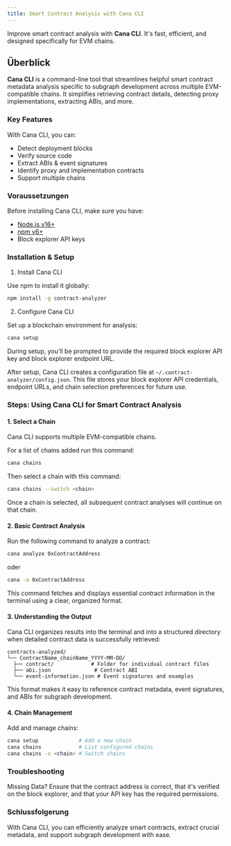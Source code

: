 ```yaml
---
title: Smart Contract Analysis with Cana CLI
---
```


Improve smart contract analysis with **Cana CLI**. It's fast, efficient, and designed specifically for EVM chains.

## Überblick

**Cana CLI** is a command-line tool that streamlines helpful smart contract metadata analysis specific to subgraph development across multiple EVM-compatible chains. It simplifies retrieving contract details, detecting proxy implementations, extracting ABIs, and more.

### Key Features

With Cana CLI, you can:

- Detect deployment blocks
- Verify source code
- Extract ABIs & event signatures
- Identify proxy and implementation contracts
- Support multiple chains

### Voraussetzungen

Before installing Cana CLI, make sure you have:

- [Node.js v16+](https://nodejs.org/en)
- [npm v6+](https://docs.npmjs.com/cli/v11/commands/npm-install)
- Block explorer API keys

### Installation & Setup

1. Install Cana CLI

Use npm to install it globally:

```bash
npm install -g contract-analyzer
```

2. Configure Cana CLI

Set up a blockchain environment for analysis:

```bash
cana setup
```

During setup, you'll be prompted to provide the required block explorer API key and block explorer endpoint URL.

After setup, Cana CLI creates a configuration file at `~/.contract-analyzer/config.json`. This file stores your block explorer API credentials, endpoint URLs, and chain selection preferences for future use.

### Steps: Using Cana CLI for Smart Contract Analysis

#### 1. Select a Chain

Cana CLI supports multiple EVM-compatible chains.

For a list of chains added run this command:

```bash
cana chains
```

Then select a chain with this command:

```bash
cana chains --switch <chain>
```

Once a chain is selected, all subsequent contract analyses will continue on that chain.

#### 2. Basic Contract Analysis

Run the following command to analyze a contract:

```bash
cana analyze 0xContractAddress
```

oder

```bash
cana -a 0xContractAddress
```

This command fetches and displays essential contract information in the terminal using a clear, organized format.

#### 3. Understanding the Output

Cana CLI organizes results into the terminal and into a structured directory when detailed contract data is successfully retrieved:

```
contracts-analyzed/
└── ContractName_chainName_YYYY-MM-DD/
  ├── contract/            # Folder for individual contract files
  ├── abi.json              # Contract ABI
  └── event-information.json # Event signatures and examples
```

This format makes it easy to reference contract metadata, event signatures, and ABIs for subgraph development.

#### 4. Chain Management

Add and manage chains:

```bash
cana setup             # Add a new chain
cana chains            # List configured chains
cana chains -s <chain> # Switch chains
```

### Troubleshooting

Missing Data? Ensure that the contract address is correct, that it's verified on the block explorer, and that your API key has the required permissions.

### Schlussfolgerung

With Cana CLI, you can efficiently analyze smart contracts, extract crucial metadata, and support subgraph development with ease.
